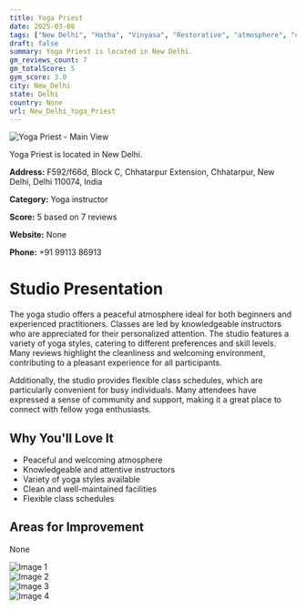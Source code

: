 ```yaml
---
title: Yoga Priest
date: 2025-03-08
tags: ["New Delhi", "Hatha", "Vinyasa", "Restorative", "atmosphere", "cleanliness", "New Delhi"]  
draft: false
summary: Yoga Priest is located in New Delhi.
gm_reviews_count: 7
gm_totalScore: 5
gym_score: 3.0
city: New_Delhi
state: Delhi
country: None
url: New_Delhi_Yoga_Priest
---
```


<div className="aspect-[16/9] relative my-8">
  <img 
    src="https://lh5.googleusercontent.com/p/AF1QipPtgGBQ4wO_v4P8-Mvs3HYP6TZEyGh2oaDsrQsS=w1920-h1080-k-no"
    alt="Yoga Priest - Main View"
    className="object-cover absolute inset-0 w-full h-full rounded-lg"
  />
</div>

Yoga Priest is located in New Delhi.

**Address:** F592/f66d, Block C, Chhatarpur Extension, Chhatarpur, New Delhi, Delhi 110074, India

**Category:** Yoga instructor

**Score:** 5 based on 7 reviews

**Website:** None

**Phone:** +91 99113 86913

# Studio Presentation

The yoga studio offers a peaceful atmosphere ideal for both beginners and experienced practitioners. Classes are led by knowledgeable instructors who are appreciated for their personalized attention. The studio features a variety of yoga styles, catering to different preferences and skill levels. Many reviews highlight the cleanliness and welcoming environment, contributing to a pleasant experience for all participants.

Additionally, the studio provides flexible class schedules, which are particularly convenient for busy individuals. Many attendees have expressed a sense of community and support, making it a great place to connect with fellow yoga enthusiasts.

## Why You'll Love It

- Peaceful and welcoming atmosphere
- Knowledgeable and attentive instructors
- Variety of yoga styles available
- Clean and well-maintained facilities
- Flexible class schedules

## Areas for Improvement

None

<div className="grid grid-cols-1 xl:grid-cols-2 gap-4 my-8">
<div className="aspect-[4/3] relative"><img src="https://lh5.googleusercontent.com/p/AF1QipPuBYFyFW9A9-GFCE3TTWwZsL_bg_g2CN6sdW97=w1920-h1080-k-no" alt="Image 1" className="object-cover absolute inset-0 w-full h-full rounded-lg" /></div>
<div className="aspect-[4/3] relative"><img src="https://lh5.googleusercontent.com/p/AF1QipMYfCGRp8oyYdQUgvqBG_ceXfDtjrNOMuHfNu5R=w1920-h1080-k-no" alt="Image 2" className="object-cover absolute inset-0 w-full h-full rounded-lg" /></div>
<div className="aspect-[4/3] relative"><img src="https://lh5.googleusercontent.com/p/AF1QipOPlU7misCgRcoyvkxXhe53UGjBGmreDJd3f726=w1920-h1080-k-no" alt="Image 3" className="object-cover absolute inset-0 w-full h-full rounded-lg" /></div>
<div className="aspect-[4/3] relative"><img src="https://lh5.googleusercontent.com/p/AF1QipMBkvZv3TsTAvjRqi2-4OTxpPFTRmJVMfO6qktW=w1920-h1080-k-no" alt="Image 4" className="object-cover absolute inset-0 w-full h-full rounded-lg" /></div>
</div>